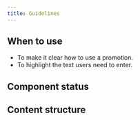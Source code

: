 ```yaml
---
title: Guidelines
---
```


<ReactExample exampleId="Coupon" />

## When to use

- To make it clear how to use a promotion.
- To highlight the text users need to enter.

## Component status

<ComponentStatus component="Coupon" />

## Content structure

<FigmaFile
  file="4QJZqvBvRrLu6t9mwObCkA"
  node="254%3A73"
  alt="Coupon code: displays the code to be entered to redeem the coupon."
/>
